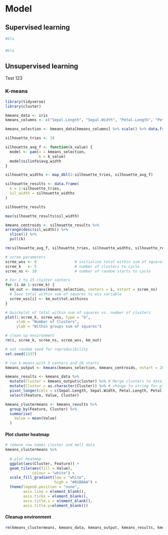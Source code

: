 # Model 

## Supervised learning
```r
#bla
```

###  
```r
#bla
```

## Unsupervised learning

Test 123

### K-means
```r
library(tidyverse)
library(cluster)
```

```r
kmeans_data <- iris
kmeans_columns <- c("Sepal.Length", "Sepal.Width", "Petal.Length", "Petal.Width")

kmeans_selection <- kmeans_data[kmeans_columns] %>% scale() %>% data.frame()
```


```r
silhouette_tries <- 10

silhouette_avg_f <- function(k_value) {
  model <- pam(x = kmeans_selection,
               k = k_value)
  model$silinfo$avg.width
}

silhouette_widths <- map_dbl(2:silhouette_tries, silhouette_avg_f)

silhouette_results <- data.frame(
  k = 2:silhouette_tries,
  sil_width = silhouette_widths
)

silhouette_results

max(silhouette_results$sil_width)

kmeans_centroids <- silhouette_results %>% 
arrange(desc(sil_width)) %>% 
  slice(1) %>% 
  pull(k)

rm(silhouette_avg_f, silhouette_tries, silhouette_widths, silhouette_results)
```



```r
# scree parameters
scree_wss <- 0                 # initialize total within sum of squares error
scree_k   <- 5                 # number of clusters to cycle
scree_ns <- 10                 # number of random starts to cycle

# For 1 to 15 cluster centers
for (i in 1:scree_k) {
  km_out <- kmeans(kmeans_selection, centers = i, nstart = scree_ns)
  # Save total within sum of squares to wss variable
  scree_wss[i] <- km_out$tot.withinss
}

# Quickplot of total within sum of squares vs. number of clusters
plot(1:scree_k, scree_wss, type = "b", 
     xlab = "Number of Clusters", 
     ylab = "Within groups sum of squares")

# clean up environment
rm(i, scree_k, scree_ns, scree_wss, km_out)
```


```r
# set random seed for reproducibility
set.seed(1337)

# run k-means with 3 centers and 20 starts
kmeans_output <- kmeans(kmeans_selection, kmeans_centroids, nstart = 20)

```



```r


kmeans_results <- kmeans_data %>% 
  mutate(Cluster = kmeans_output$cluster) %>% # Merge clusters to data
  mutate(Cluster = as.character(Cluster)) %>% # change to string for plotting asthetics
  pivot_longer(cols = c(Sepal.Length, Sepal.Width, Petal.Length, Petal.Width), names_to = "Feature", values_to = "Value") %>% 
  select(Feature, Value, Cluster)
```


```r
kmeans_clustermeans <- kmeans_results %>% 
  group_by(Feature, Cluster) %>% 
  summarise(
    Value = mean(Value)
  )
```


#### Plot cluster heatmap

```r
# remove row names cluster and melt data
kmeans_clustermeans %>%
  
  # plot heatmap
  ggplot(aes(Cluster, Feature)) + 
  geom_tile(aes(fill = Value),
            colour = "white") +
  scale_fill_gradient(low = "white",
                      high = "#01B8AA") +
  theme(legend.position = "none",
        axis.line = element_blank(),
        axis.ticks = element_blank(),
        axis.title.x = element_blank(),
        axis.title.y=element_blank())
```
#### Cleanup environment

```r
rm(kmeans_clustermeans, kmeans_data, kmeans_output, kmeans_results, kmeans_selection, kmeans_centroids, kmeans_columns)
```

